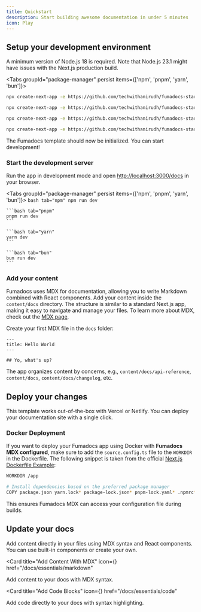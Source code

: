 ```yaml
---
title: Quickstart
description: Start building awesome documentation in under 5 minutes
icon: Play
---
```


## Setup your development environment

A minimum version of Node.js 18 is required. Note that Node.js 23.1 might have issues with the Next.js production build.

<Tabs groupId="package-manager" persist items={['npm', 'pnpm', 'yarn', 'bun']}>
  ```bash tab="npm"
  npx create-next-app -e https://github.com/techwithanirudh/fumadocs-starter
  ```

```bash tab="pnpm"
npx create-next-app -e https://github.com/techwithanirudh/fumadocs-starter --use-pnpm
```

```bash tab="yarn"
npx create-next-app -e https://github.com/techwithanirudh/fumadocs-starter --use-yarn
```

```bash tab="bun"
npx create-next-app -e https://github.com/techwithanirudh/fumadocs-starter --use-bun
```

</Tabs>

The Fumadocs template should now be initialized. You can start development!

### Start the development server

Run the app in development mode and open [http://localhost:3000/docs](http://localhost:3000/docs) in your browser.

<Tabs groupId="package-manager" persist items={['npm', 'pnpm', 'yarn', 'bun']}>
    ```bash tab="npm"
    npm run dev
    ```

    ```bash tab="pnpm"
    pnpm run dev
    ```

    ```bash tab="yarn"
    yarn dev
    ```

    ```bash tab="bun"
    bun run dev
    ```

</Tabs>

### Add your content

Fumadocs uses MDX for documentation, allowing you to write Markdown combined with React components. Add your content inside the `content/docs` directory. The structure is similar to a standard Next.js app, making it easy to navigate and manage your files. To learn more about MDX, check out the [MDX page](/docs/essentials/markdown).

Create your first MDX file in the `docs` folder:

```mdx title="content/docs/index.mdx"
---
title: Hello World
---

## Yo, what's up?
```

The app organizes content by concerns, e.g., `content/docs/api-reference`, `content/docs`, `content/docs/changelog`, etc.

## Deploy your changes

This template works out-of-the-box with Vercel or Netlify. You can deploy your documentation site with a single click.

### Docker Deployment

If you want to deploy your Fumadocs app using Docker with **Fumadocs MDX configured**, make sure to add the `source.config.ts` file to the `WORKDIR` in the Dockerfile.
The following snippet is taken from the official [Next.js Dockerfile Example](https://github.com/vercel/next.js/blob/canary/examples/with-docker/Dockerfile):

```zsh title="Dockerfile"
WORKDIR /app

# Install dependencies based on the preferred package manager
COPY package.json yarn.lock* package-lock.json* pnpm-lock.yaml* .npmrc* source.config.ts ./  # [!code highlight]
```

This ensures Fumadocs MDX can access your configuration file during builds.

## Update your docs

Add content directly in your files using MDX syntax and React components. You can use built-in components or create your own.

<Cards>

<Card
  title="Add Content With MDX"
  icon={<FileIcon />}
  href="/docs/essentials/markdown"
>
  Add content to your docs with MDX syntax.
</Card>

<Card
  title="Add Code Blocks"
  icon={<CodeIcon />}
  href="/docs/essentials/code"
>
  Add code directly to your docs with syntax highlighting.
</Card>

</Cards>
